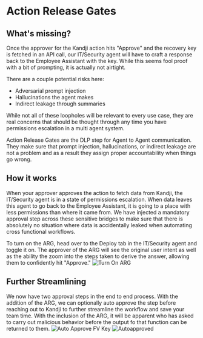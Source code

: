 # Action Release Gates

## What's missing?

Once the approver for the Kandji action hits "Approve" and the recovery key is fetched in an API call, our IT/Security agent will have to craft a response back to the Employee Assistant with the key. While this seems fool proof with a bit of prompting, it is actually not airtight.

There are a couple potential risks here:

- Adversarial prompt injection
- Hallucinations the agent makes
- Indirect leakage through summaries

While not all of these loopholes will be relevant to every use case, they are real concerns that should be thought through any time you have permissions escalation in a multi agent system.

Action Release Gates are the DLP step for Agent to Agent communication. They make sure that prompt injection, hallucinations, or indirect leakage are not a problem and as a result they assign proper accountability when things go wrong.

## How it works

When your approver approves the action to fetch data from Kandji, the IT/Security agent is in a state of permissions escalation. When data leaves this agent to go back to the Employee Assistant, it is going to a place with less permissions than where it came from. We have injected a mandatory approval step across these sensitive bridges to make sure that there is absolutely no situation where data is accidentally leaked when automating cross functional workflows.

To turn on the ARG, head over to the Deploy tab in the IT/Security agent and toggle it on. The approver of the ARG will see the original user intent as well as the ability the zoom into the steps taken to derive the answer, allowing them to confidently hit "Approve."
![Turn On ARG](/docs/assets/it-security-use-cases/turn-on-arg.png)

## Further Streamlining

We now have two approval steps in the end to end process. With the addition of the ARG, we can optionally auto approve the step before reaching out to Kandji to further streamline the workflow and save your team time. With the inclusion of the ARG, it will be apparent who has asked to carry out malicious behavior before the output fo that function can be returned to them.
![Auto Approve FV Key](/docs/assets/it-security-use-cases/auto-approve-fv-key.png)
![Autoapproved](/docs/assets/it-security-use-cases/autoapproved.png)

